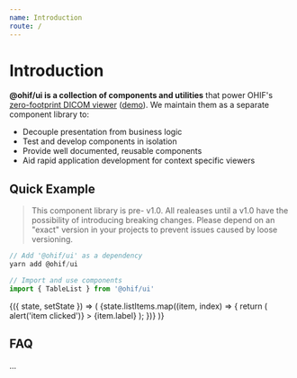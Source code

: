 ```yaml
---
name: Introduction
route: /
---
```



# Introduction

**@ohif/ui is a collection of components and utilities** that power OHIF's
[zero-footprint DICOM viewer](https://github.com/OHIF/Viewers)
([demo][demo-url]). We maintain them as a separate component library to:

- Decouple presentation from business logic
- Test and develop components in isolation
- Provide well documented, reusable components
- Aid rapid application development for context specific viewers

## Quick Example

> This component library is pre- v1.0. All realeases until a v1.0 have the
> possibility of introducing breaking changes. Please depend on an "exact"
> version in your projects to prevent issues caused by loose versioning.

```js
// Add '@ohif/ui' as a dependency
yarn add @ohif/ui

// Import and use components
import { TableList } from '@ohif/ui'
```

<Playground>
  <State
    initial={{
      selectedIndex: null,
      listItems: [
        { label: 'Brain Left' },
        { label: 'Brain Right' },
        { label: 'Heart Left' },
        { label: 'Heart Right' },
      ],
    }}
  >
    {({ state, setState }) => (
      <TableList headerTitle="Example Table List Header">
        {state.listItems.map((item, index) => {
          return (
            <TableListItem
              key={`item_${index}`}
              itemClass={state.selectedIndex === index ? 'selected' : ''}
              itemIndex={index}
              onItemClick={() => alert('item clicked')}
            >
              <label>{item.label}</label>
            </TableListItem>
          );
        })}
      </TableList>
    )}
  </State>
</Playground>

## FAQ

...

<!--
  Links
  -->

<!-- prettier-ignore-start -->
[demo-url]: https://docs.ohif.org/demo/
<!-- prettier-ignore-end -->

